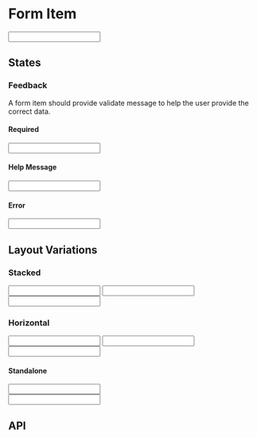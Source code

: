 

<Meta title="FormItem" component={FormItem} />

# Form Item

<Preview withToolbar>
  <Story name="base" parameters={{ decorators: [withKnobs] }}>
    <FormItem labelContent="Form Item Label" inputId="input-unique-id">
      <Input id="input-unique-id" />
    </FormItem>
  </Story>
</Preview>

## States

### Feedback

A form item should provide validate message to help the user provide the correct data.

#### Required

<Preview withToolbar>
  <Story name="required" parameters={{ decorators: [withKnobs] }}>
    <FormItem labelContent="Form Label" inputId="input-unique-id" isRequired>
      <Input id="input-unique-id" />
    </FormItem>
  </Story>
</Preview>

#### Help Message

<Preview withToolbar>
  <Story name="message" parameters={{ decorators: [withKnobs] }}>
    <FormItem labelContent="Form Label" inputId="input-unique-id" isRequired inlineMessage="This field is required">
      <Input id="input-unique-id" />
    </FormItem>
  </Story>
</Preview>

#### Error

<Preview withToolbar>
  <Story name="error" parameters={{ decorators: [withKnobs] }}>
    <FormItem labelContent="Form Label" inputId="input-unique-id" isRequired inlineMessage="This field is required" hasError>
      <Input id="input-unique-id" />
    </FormItem>
  </Story>
</Preview>

## Layout Variations

### Stacked

<Preview withToolbar>
  <Story name="stacked" parameters={{ decorators: [withKnobs] }}>
    <div>
      <FormItem labelContent="Form Label" inputId="input-unique-id" isStacked>
        <Input id="input-unique-id" />
      </FormItem>
      <FormItem labelContent="Form Label" inputId="input-unique-id" isRequired inlineMessage="This field is required" isStacked>
        <Input id="input-unique-id" />
      </FormItem>
      <FormItem labelContent="Form Label" inputId="input-unique-id" isStacked>
        <Input id="input-unique-id" />
      </FormItem>
    </div>
  </Story>
</Preview>

### Horizontal

<Preview withToolbar>
  <Story name="horizontal" parameters={{ decorators: [withKnobs] }}>
    <div>
      <FormItem labelContent="Form Label" inputId="input-unique-id" isHorizontal>
        <Input id="input-unique-id" />
      </FormItem>
      <FormItem labelContent="Form Label" inputId="input-unique-id" isRequired inlineMessage="This field is required" isHorizontal>
        <Input id="input-unique-id" />
      </FormItem>
      <FormItem labelContent="Form Label" inputId="input-unique-id" isHorizontal>
        <Input id="input-unique-id" />
      </FormItem>
    </div>
  </Story>
</Preview>

#### Standalone

<Preview withToolbar>
  <Story name="horizontal single element" parameters={{ decorators: [withKnobs] }}>
    <div>
      <FormItem labelContent="Form Label" inputId="input-unique-id" isHorizontal column="1">
        <Input id="input-unique-id" />
      </FormItem>
    </div>
  </Story>
</Preview>

<Preview withToolbar>
  <Story name="horizontal single element required" parameters={{ decorators: [withKnobs] }}>
    <div>
      <FormItem labelContent="Form Label" inputId="input-unique-id" isRequired inlineMessage="This field is required" isHorizontal column="1">
        <Input id="input-unique-id" />
      </FormItem>
    </div>
  </Story>
</Preview>

## API

<Props of={FormItem} />

